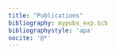 ```yaml
---
title: "Publications"
bibliography: mypubs_exp.bib
bibliographystyle: 'apa'
nocite: '@*'
---
```



::: {#refs}
:::